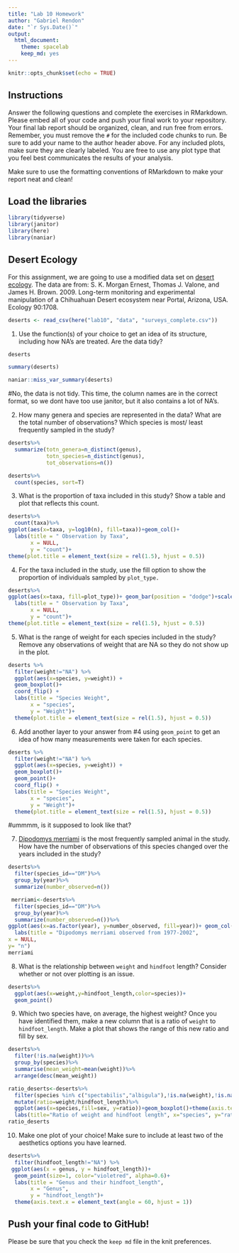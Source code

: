 ```yaml
---
title: "Lab 10 Homework"
author: "Gabriel Rendon"
date: "`r Sys.Date()`"
output:
  html_document: 
    theme: spacelab
    keep_md: yes
---
```


```r
knitr::opts_chunk$set(echo = TRUE)
```

## Instructions
Answer the following questions and complete the exercises in RMarkdown. Please embed all of your code and push your final work to your repository. Your final lab report should be organized, clean, and run free from errors. Remember, you must remove the `#` for the included code chunks to run. Be sure to add your name to the author header above. For any included plots, make sure they are clearly labeled. You are free to use any plot type that you feel best communicates the results of your analysis.  

Make sure to use the formatting conventions of RMarkdown to make your report neat and clean!  

## Load the libraries
```r
library(tidyverse)
library(janitor)
library(here)
library(naniar)
``` 

## Desert Ecology
For this assignment, we are going to use a modified data set on [desert ecology](http://esapubs.org/archive/ecol/E090/118/). The data are from: S. K. Morgan Ernest, Thomas J. Valone, and James H. Brown. 2009. Long-term monitoring and experimental manipulation of a Chihuahuan Desert ecosystem near Portal, Arizona, USA. Ecology 90:1708.
```r
deserts <- read_csv(here("lab10", "data", "surveys_complete.csv"))
```

1. Use the function(s) of your choice to get an idea of its structure, including how NA's are treated. Are the data tidy?  
```r
deserts
```
```r
summary(deserts)
```

```r
naniar::miss_var_summary(deserts)
```
#No, the data is not tidy. This time, the column names are in the correct format, so we dont have too use janitor, but it also contains a lot of NA's. 

2. How many genera and species are represented in the data? What are the total number of observations? Which species is most/ least frequently sampled in the study?
```r
deserts%>%
  summarize(totn_genera=n_distinct(genus),
            totn_species=n_distinct(genus),
            tot_observations=n())
```
```r
deserts%>% 
  count(species, sort=T)
```

3. What is the proportion of taxa included in this study? Show a table and plot that reflects this count.

```r
deserts%>%
  count(taxa)%>%
ggplot(aes(x=taxa, y=log10(n), fill=taxa))+geom_col()+
  labs(title = " Observation by Taxa",
       x = NULL,
       y = "count")+
theme(plot.title = element_text(size = rel(1.5), hjust = 0.5))
```

4. For the taxa included in the study, use the fill option to show the proportion of individuals sampled by `plot_type.`
```r
deserts%>%
ggplot(aes(x=taxa, fill=plot_type))+ geom_bar(position = "dodge")+scale_y_log10()+
  labs(title = " Observation by Taxa",
       x = NULL,
       y = "count")+
theme(plot.title = element_text(size = rel(1.5), hjust = 0.5))
```

5. What is the range of weight for each species included in the study? Remove any observations of weight that are NA so they do not show up in the plot.
```r
deserts %>% 
  filter(weight!="NA") %>% 
  ggplot(aes(x=species, y=weight)) +
  geom_boxplot()+
  coord_flip() +
  labs(title = "Species Weight",
       x = "species",
       y = "Weight")+
  theme(plot.title = element_text(size = rel(1.5), hjust = 0.5))
```

6. Add another layer to your answer from #4 using `geom_point` to get an idea of how many measurements were taken for each species.
```r
deserts %>% 
  filter(weight!="NA") %>% 
  ggplot(aes(x=species, y=weight)) +
  geom_boxplot()+
  geom_point()+
  coord_flip() +
  labs(title = "Species Weight",
       x = "species",
       y = "Weight")+
  theme(plot.title = element_text(size = rel(1.5), hjust = 0.5))
```
#ummmm, is it supposed to look like that? 

7. [Dipodomys merriami](https://en.wikipedia.org/wiki/Merriam's_kangaroo_rat) is the most frequently sampled animal in the study. How have the number of observations of this species changed over the years included in the study?
```r
deserts%>%
  filter(species_id=="DM")%>%
  group_by(year)%>%
  summarize(number_observed=n())
```

```r
 merriami<-deserts%>%
  filter(species_id=="DM")%>%
  group_by(year)%>%
  summarize(number_observed=n())%>%
ggplot(aes(x=as.factor(year), y=number_observed, fill=year))+ geom_col()+theme(axis.text.x = element_text(angle = 60, hjust = 1))+
  labs(title = "Dipodomys merriami observed from 1977-2002",
x = NULL,
y= "n")
merriami
```

8. What is the relationship between `weight` and `hindfoot` length? Consider whether or not over plotting is an issue.
```r
deserts%>%
  ggplot(aes(x=weight,y=hindfoot_length,color=species))+
  geom_point()
```

9. Which two species have, on average, the highest weight? Once you have identified them, make a new column that is a ratio of `weight` to `hindfoot_length`. Make a plot that shows the range of this new ratio and fill by sex.
```r
deserts%>%
  filter(!is.na(weight))%>%
  group_by(species)%>%
  summarise(mean_weight=mean(weight))%>%
  arrange(desc(mean_weight))
```
```r
ratio_deserts<-deserts%>%
  filter(species %in% c("spectabilis","albigula"),!is.na(weight),!is.na(hindfoot_length),!sex=="NA")%>%
  mutate(ratio=weight/hindfoot_length)%>%
  ggplot(aes(x=species,fill=sex, y=ratio))+geom_boxplot()+theme(axis.text.x = element_text(angle = 60, hjust = 1))+
  labs(title="Ratio of weight and hindfoot length", x="species", y="ratio")
ratio_deserts
```

10. Make one plot of your choice! Make sure to include at least two of the aesthetics options you have learned.

```r
deserts%>% 
  filter(hindfoot_length!="NA") %>%
 ggplot(aes(x = genus, y = hindfoot_length))+
  geom_point(size=1, color="violetred", alpha=0.6)+
  labs(title = "Genus and their hindfoot_length",
       x = "Genus",
       y = "hindfoot_length")+ 
  theme(axis.text.x = element_text(angle = 60, hjust = 1))
```

## Push your final code to GitHub!
Please be sure that you check the `keep md` file in the knit preferences. 